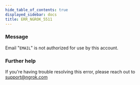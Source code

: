 ```yaml
---
hide_table_of_contents: true
displayed_sidebar: docs
title: ERR_NGROK_5511
---
```


### Message

Email "`EMAIL`" is not authorized for use by this account.

<ErrorDetails />

### Further help

If you're having trouble resolving this error, please reach out to [support@ngrok.com](mailto:support@ngrok.com?subject=Help%20with%20ERR_NGROK_5511)
